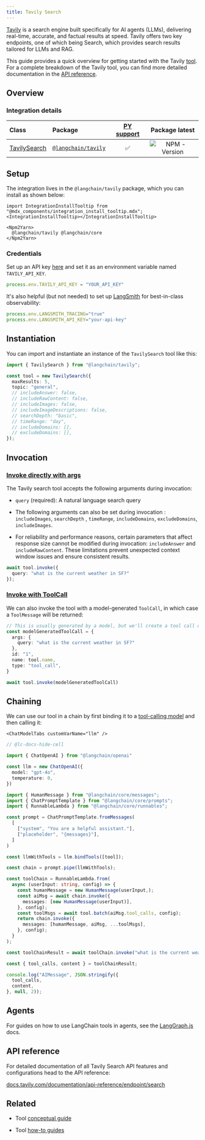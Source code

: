 ```yaml
---
title: Tavily Search
---
```


[Tavily](https://tavily.com/) is a search engine built specifically for AI agents (LLMs), delivering real-time, accurate, and factual results at speed. Tavily offers two key endpoints, one of which being Search, which provides search results tailored for LLMs and RAG.

This guide provides a quick overview for getting started with the Tavily [tool](/oss/javascript/integrations/tools/). For a complete breakdown of the Tavily tool, you can find more detailed documentation in the [API reference](https://v03.api.js.langchain.com/modules/_langchain_tavily.html).

## Overview

### Integration details

| Class | Package | [PY support](https://python.langchain.com/docs/integrations/tools/tavily_search/) | Package latest |
| :--- | :--- | :---: | :---: |
| [TavilySearch](https://api.js.langchain.com/classes/_langchain_tavily.TavilySearch.html) | [`@langchain/tavily`](https://www.npmjs.com/package/@langchain/tavily) | ✅ |  ![NPM - Version](https://img.shields.io/npm/v/@langchain/tavily?style=flat-square&label=%20&) |

## Setup

The integration lives in the `@langchain/tavily` package, which you can install as shown below:

```{=mdx}
import IntegrationInstallTooltip from "@mdx_components/integration_install_tooltip.mdx";
<IntegrationInstallTooltip></IntegrationInstallTooltip>

<Npm2Yarn>
  @langchain/tavily @langchain/core
</Npm2Yarn>
```

### Credentials

Set up an API key [here](https://app.tavily.com) and set it as an environment variable named `TAVILY_API_KEY`.

```typescript
process.env.TAVILY_API_KEY = "YOUR_API_KEY"
```

It's also helpful (but not needed) to set up [LangSmith](https://smith.langchain.com/) for best-in-class observability:

```typescript
process.env.LANGSMITH_TRACING="true"
process.env.LANGSMITH_API_KEY="your-api-key"
```

## Instantiation

You can import and instantiate an instance of the `TavilySearch` tool like this:

```typescript
import { TavilySearch } from "@langchain/tavily";

const tool = new TavilySearch({
  maxResults: 5,
  topic: "general",
  // includeAnswer: false,
  // includeRawContent: false,
  // includeImages: false,
  // includeImageDescriptions: false,
  // searchDepth: "basic",
  // timeRange: "day",
  // includeDomains: [],
  // excludeDomains: [],
});
```

## Invocation

### [Invoke directly with args](/oss/javascript/concepts/tools)

The Tavily search tool accepts the following arguments during invocation:

* `query` (required): A natural language search query

* The following arguments can also be set during invocation : `includeImages`, `searchDepth` , `timeRange`, `includeDomains`, `excludeDomains`, `includeImages`.

* For reliability and performance reasons, certain parameters that affect response size cannot be modified during invocation: `includeAnswer` and `includeRawContent`. These limitations prevent unexpected context window issues and ensure consistent results.

```typescript
await tool.invoke({
  query: "what is the current weather in SF?"
});
```

### [Invoke with ToolCall](/oss/javascript/concepts/tools)

We can also invoke the tool with a model-generated `ToolCall`, in which case a `ToolMessage` will be returned:

```typescript
// This is usually generated by a model, but we'll create a tool call directly for demo purposes.
const modelGeneratedToolCall = {
  args: {
    query: "what is the current weather in SF?"
  },
  id: "1",
  name: tool.name,
  type: "tool_call",
}

await tool.invoke(modelGeneratedToolCall)
```

## Chaining

We can use our tool in a chain by first binding it to a [tool-calling model](/oss/javascript/how-to/tool_calling/) and then calling it:

```{=mdx}
<ChatModelTabs customVarName="llm" />
```

```typescript
// @lc-docs-hide-cell

import { ChatOpenAI } from "@langchain/openai"

const llm = new ChatOpenAI({
  model: "gpt-4o",
  temperature: 0,
})
```

```typescript
import { HumanMessage } from "@langchain/core/messages";
import { ChatPromptTemplate } from "@langchain/core/prompts";
import { RunnableLambda } from "@langchain/core/runnables";

const prompt = ChatPromptTemplate.fromMessages(
  [
    ["system", "You are a helpful assistant."],
    ["placeholder", "{messages}"],
  ]
)

const llmWithTools = llm.bindTools([tool]);

const chain = prompt.pipe(llmWithTools);

const toolChain = RunnableLambda.from(
  async (userInput: string, config) => {
    const humanMessage = new HumanMessage(userInput,);
    const aiMsg = await chain.invoke({
      messages: [new HumanMessage(userInput)],
    }, config);
    const toolMsgs = await tool.batch(aiMsg.tool_calls, config);
    return chain.invoke({
      messages: [humanMessage, aiMsg, ...toolMsgs],
    }, config);
  }
);

const toolChainResult = await toolChain.invoke("what is the current weather in sf?");
```

```typescript
const { tool_calls, content } = toolChainResult;

console.log("AIMessage", JSON.stringify({
  tool_calls,
  content,
}, null, 2));
```

## Agents

For guides on how to use LangChain tools in agents, see the [LangGraph.js](https://langchain-ai.github.io/langgraphjs/how-tos/#tool-calling) docs.

## API reference

For detailed documentation of all Tavily Search API features and configurations head to the API reference:

[docs.tavily.com/documentation/api-reference/endpoint/search](https://docs.tavily.com/documentation/api-reference/endpoint/search)

## Related

* Tool [conceptual guide](https://js.langchain.com/docs/concepts/tools/)

* Tool [how-to guides](https://js.langchain.com/docs/how_to/#tools)
